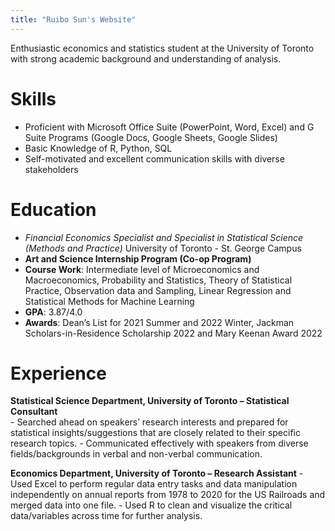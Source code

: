 ```yaml
---
title: "Ruibo Sun's Website"
---
```


Enthusiastic economics and statistics student at the University of Toronto with strong academic background and understanding of analysis.

# Skills
- Proficient with Microsoft Office Suite (PowerPoint, Word, Excel) and G Suite Programs (Google Docs, Google Sheets, Google Slides)
- Basic Knowledge of R, Python, SQL
- Self-motivated and excellent communication skills with diverse stakeholders

# Education
- *Financial Economics Specialist and Specialist in Statistical Science (Methods and Practice)*
University of Toronto - St. George Campus
- **Art and Science Internship Program (Co-op Program)**
-	**Course Work**: Intermediate level of Microeconomics and Macroeconomics, Probability and Statistics, Theory of Statistical Practice, Observation data and Sampling, Linear Regression and Statistical Methods for Machine Learning
-	**GPA**: 3.87/4.0
-	**Awards**: Dean's List for 2021 Summer and 2022 Winter, Jackman Scholars-in-Residence Scholarship 2022 and Mary Keenan Award 2022

# Experience
**Statistical Science Department, University of Toronto -- Statistical Consultant**							                   
- Searched ahead on speakers’ research interests and prepared for statistical insights/suggestions that are closely related to their specific research topics.
- Communicated effectively with speakers from diverse fields/backgrounds in verbal and non-verbal communication.

**Economics Department, University of Toronto -- Research Assistant**
- Used Excel to perform regular data entry tasks and data manipulation independently on annual reports from 1978 to 2020 for the US Railroads and merged data into one file.
- Used R to clean and visualize the critical data/variables across time for further analysis.

